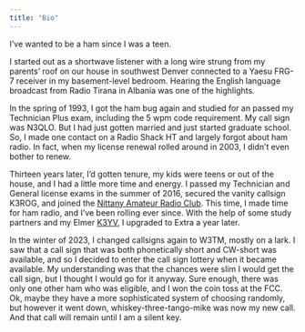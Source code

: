 ```yaml
---
title: "Bio"
---
```


I've wanted to be a ham since I was a teen.

I started out as a shortwave listener with a long wire strung from my parents' roof on our house in southwest Denver connected to a Yaesu FRG-7 receiver in my basement-level bedroom.
Hearing the English language broadcast from Radio Tirana in Albania was one of the highlights.

In the spring of 1993, I got the ham bug again and studied for an passed my Technician Plus exam, including the 5 wpm code requirement.
My call sign was N3QLO.
But I had just gotten married and just started graduate school.
So, I made one contact on a Radio Shack HT and largely forgot about ham radio.
In fact, when my license renewal rolled around in 2003, I didn't even bother to renew.

Thirteen years later, I'd gotten tenure, my kids were teens or out of the house, and I had a little more time and energy.
I passed my Technician and General license exams in the summer of 2016, secured the vanity callsign K3ROG, and joined the [Nittany Amateur Radio Club](https://nittany-arc.net).
This time, I made time for ham radio, and I've been rolling ever since.
With the help of some study partners and my Elmer [K3YV](https://qrz.com/db/k3yv), I upgraded to Extra a year later.

In the winter of 2023, I changed callsigns again to W3TM, mostly on a lark.
I saw that a call sign that was both phonetically short and CW-short was available, and so I decided to enter the call sign lottery when it became available.
My understanding was that the chances were slim I would get the call sign, but I thought I would go for it anyway.
Sure enough, there was only one other ham who was eligible, and I won the coin toss at the FCC.
Ok, maybe they have a more sophisticated system of choosing randomly, but however it went down, whiskey-three-tango-mike was now my new call.
And that call will remain until I am a silent key.
